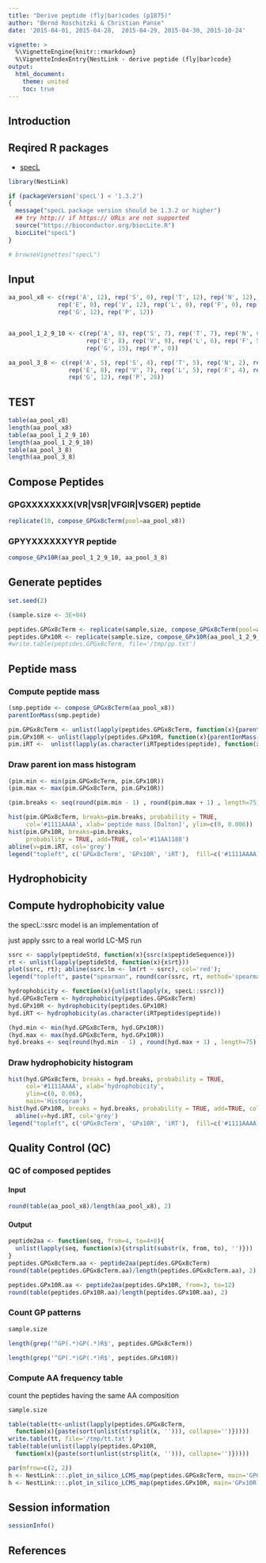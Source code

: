 ```yaml
---
title: "Derive peptide (fly|bar)codes (p1875)"
author: "Bernd Roschitzki & Christian Panse"
date: '2015-04-01, 2015-04-28,  2015-04-29, 2015-04-30, 2015-10-24'

vignette: >
  %\VignetteEngine{knitr::rmarkdown}
  %\VignetteIndexEntry{NestLink - derive peptide (fly|bar)code}
output:
  html_document:
    theme: united	
    toc: true
---
```


<!--
%\VignetteIndexEntry{NestLink peptide barcode}
%\VignetteEngine{knitr::rmarkdown}
-->

<script type="text/javascript"
  src="http://cdn.mathjax.org/mathjax/latest/MathJax.js?config=TeX-AMS-MML_HTMLorMML">
</script>



## Introduction

## Reqired R packages

- [specL](http://dx.doi.org/10.1093/bioinformatics/btv105) 
<!-- [see also @pmid25712692] -->

```r
library(NestLink)

if (packageVersion('specL') < '1.3.2')
{
  message("specL package version should be 1.3.2 or higher")
  ## try http:// if https:// URLs are not supported
  source("https://bioconductor.org/biocLite.R")
  biocLite("specL")
}

# browseVignettes("specL")
```

## Input
```r
aa_pool_x8 <- c(rep('A', 12), rep('S', 0), rep('T', 12), rep('N', 12), rep('Q', 12), rep('D', 8), 
              rep('E', 0), rep('V', 12), rep('L', 0), rep('F', 0), rep('Y', 8), rep('W', 0), 
              rep('G', 12), rep('P', 12))


aa_pool_1_2_9_10 <- c(rep('A', 8), rep('S', 7), rep('T', 7), rep('N', 6), rep('Q', 6), rep('D', 8), 
                      rep('E', 8), rep('V', 9), rep('L', 6), rep('F', 5), rep('Y', 9), rep('W', 6), 
                      rep('G', 15), rep('P', 0))

aa_pool_3_8 <- c(rep('A', 5), rep('S', 4), rep('T', 5), rep('N', 2), rep('Q', 2), rep('D', 8), 
                 rep('E', 8), rep('V', 7), rep('L', 5), rep('F', 4), rep('Y', 6), rep('W', 4), 
                 rep('G', 12), rep('P', 28))

```


## TEST

```r
table(aa_pool_x8)
length(aa_pool_x8)
table(aa_pool_1_2_9_10)
length(aa_pool_1_2_9_10)
table(aa_pool_3_8)
length(aa_pool_3_8)
```

## Compose Peptides

### GPGXXXXXXXX(VR|VSR|VFGIR|VSGER) peptide
```r

replicate(10, compose_GPGx8cTerm(pool=aa_pool_x8))
```


### GPYYXXXXXXYYR peptide
```r

compose_GPx10R(aa_pool_1_2_9_10, aa_pool_3_8)
```


## Generate peptides
```r
set.seed(2)

(sample.size <- 3E+04)

peptides.GPGx8cTerm <- replicate(sample.size, compose_GPGx8cTerm(pool=aa_pool_x8))
peptides.GPx10R <- replicate(sample.size, compose_GPx10R(aa_pool_1_2_9_10, aa_pool_3_8))
#write.table(peptides.GPGx8cTerm, file='/tmp/pp.txt')

```

## Peptide mass
### Compute peptide mass

```r
(smp.peptide <- compose_GPGx8cTerm(aa_pool_x8))
parentIonMass(smp.peptide)

pim.GPGx8cTerm <- unlist(lapply(peptides.GPGx8cTerm, function(x){parentIonMass(x)}))
pim.GPx10R <- unlist(lapply(peptides.GPx10R, function(x){parentIonMass(x)}))
pim.iRT <-  unlist(lapply(as.character(iRTpeptides$peptide), function(x){parentIonMass(x)}))

```


### Draw parent ion mass histogram

```r
(pim.min <- min(pim.GPGx8cTerm, pim.GPx10R))
(pim.max <- max(pim.GPGx8cTerm, pim.GPx10R))

(pim.breaks <- seq(round(pim.min - 1) , round(pim.max + 1) , length=75))

hist(pim.GPGx8cTerm, breaks=pim.breaks, probability = TRUE, 
     col='#1111AAAA', xlab='peptide mass [Dalton]', ylim=c(0, 0.006))
hist(pim.GPx10R, breaks=pim.breaks,
     probability = TRUE, add=TRUE, col='#11AA1188')
abline(v=pim.iRT, col='grey')
legend("topleft", c('GPGx8cTerm', 'GPx10R', 'iRT'),  fill=c('#1111AAAA', '#11AA1133', 'grey'))
``` 

## Hydrophobicity
## Compute hydrophobicity value

the specL::ssrc model is an implementation of  
<!-- [@pmid15238601](http://www.ncbi.nlm.nih.gov/pubmed/15238601) -->

just apply ssrc to a real world LC-MS run
```r
ssrc <- sapply(peptideStd, function(x){ssrc(x$peptideSequence)})
rt <- unlist(lapply(peptideStd, function(x){x$rt}))
plot(ssrc, rt); abline(ssrc.lm <- lm(rt ~ ssrc), col='red'); 
legend("topleft", paste("spearman", round(cor(ssrc, rt, method='spearman'),2)))
```

```r
hydrophobicity <- function(x){unlist(lapply(x, specL::ssrc))}
hyd.GPGx8cTerm <- hydrophobicity(peptides.GPGx8cTerm)
hyd.GPx10R <- hydrophobicity(peptides.GPx10R)
hyd.iRT <- hydrophobicity(as.character(iRTpeptides$peptide))

(hyd.min <- min(hyd.GPGx8cTerm, hyd.GPx10R))
(hyd.max <- max(hyd.GPGx8cTerm, hyd.GPx10R))
hyd.breaks <- seq(round(hyd.min - 1) , round(hyd.max + 1) , length=75)
```


### Draw hydrophobicity histogram 

```r
hist(hyd.GPGx8cTerm, breaks = hyd.breaks, probability = TRUE, 
     col='#1111AAAA', xlab='hydrophobicity', 
     ylim=c(0, 0.06),
     main='Histogram')
hist(hyd.GPx10R, breaks = hyd.breaks, probability = TRUE, add=TRUE, col='#11AA1188')
  abline(v=hyd.iRT, col='grey')
legend("topleft", c('GPGx8cTerm', 'GPx10R', 'iRT'),  fill=c('#1111AAAA', '#11AA1133', 'grey'))
```

## Quality Control (QC)
### QC of composed peptides
#### Input 

```r
round(table(aa_pool_x8)/length(aa_pool_x8), 2)
```

#### Output
```r
peptide2aa <- function(seq, from=4, to=4+8){
  unlist(lapply(seq, function(x){strsplit(substr(x, from, to), '')}))
}
peptides.GPGx8cTerm.aa <- peptide2aa(peptides.GPGx8cTerm)
round(table(peptides.GPGx8cTerm.aa)/length(peptides.GPGx8cTerm.aa), 2)
```

```r
peptides.GPx10R.aa <- peptide2aa(peptides.GPx10R, from=3, to=12)
round(table(peptides.GPx10R.aa)/length(peptides.GPx10R.aa), 2)
```

### Count GP patterns
```r
sample.size 

length(grep('^GP(.*)GP(.*)R$', peptides.GPGx8cTerm))

length(grep('^GP(.*)GP(.*)R$', peptides.GPx10R))
```


### Compute AA frequency table

count the peptides having the same AA composition

```r
sample.size 

table(table(tt<-unlist(lapply(peptides.GPGx8cTerm, 
  function(x){paste(sort(unlist(strsplit(x, ''))), collapse='')}))))
write.table(tt, file='/tmp/tt.txt')
table(table(unlist(lapply(peptides.GPx10R, 
  function(x){paste(sort(unlist(strsplit(x, ''))), collapse='')}))))
```


```r
par(mfrow=c(2, 2))
h <- NestLink:::.plot_in_silico_LCMS_map(peptides.GPGx8cTerm, main='GPGx8cTerm')
h <- NestLink:::.plot_in_silico_LCMS_map(peptides.GPx10R, main='GPx10R')
```

## Session information

```r
sessionInfo()
```

## References

